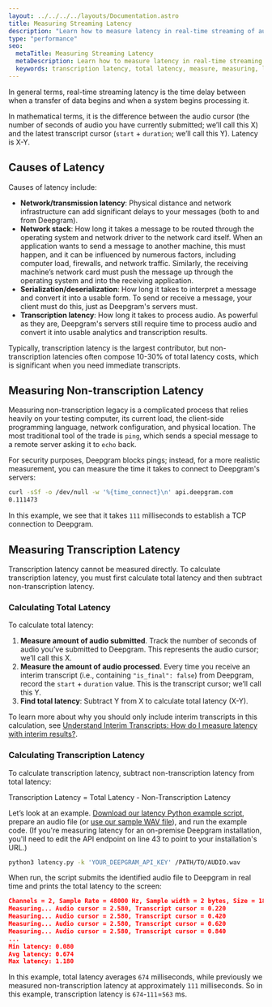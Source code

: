 ---
layout: ../../../../layouts/Documentation.astro
title: Measuring Streaming Latency
description: "Learn how to measure latency in real-time streaming of audio using Deepgram."
type: "performance"
seo:
  metaTitle: Measuring Streaming Latency
  metaDescription: Learn how to measure latency in real-time streaming of audio using Deepgram.
  keywords: transcription latency, total latency, measure, measuring, latency
---

In general terms, real-time streaming latency is the time delay between when a transfer of data begins and when a system begins processing it.

In mathematical terms, it is the difference between the audio cursor (the number of seconds of audio you have currently submitted; we’ll call this X) and the latest transcript cursor (`start` + `duration`; we’ll call this Y). Latency is X-Y.

## Causes of Latency

Causes of latency include:

- **Network/transmission latency**: Physical distance and network infrastructure can add significant delays to your messages (both to and from Deepgram).
- **Network stack**: How long it takes a message to be routed through the operating system and network driver to the network card itself. When an application wants to send a message to another machine, this must happen, and it can be influenced by numerous factors, including computer load, firewalls, and network traffic. Similarly, the receiving machine’s network card must push the message up through the operating system and into the receiving application.
- **Serialization/deserialization**: How long it takes to interpret a message and convert it into a usable form. To send or receive a message, your client must do this, just as Deepgram's servers must.
- **Transcription latency**: How long it takes to process audio. As powerful as they are, Deepgram's servers still require time to process audio and convert it into usable analytics and transcription results.

Typically, transcription latency is the largest contributor, but non-transcription latencies often compose 10-30% of total latency costs, which is significant when you need immediate transcripts.

## Measuring Non-transcription Latency

Measuring non-transcription legacy is a complicated process that relies heavily on your testing computer, its current load, the client-side programming language, network configuration, and physical location. The most traditional tool of the trade is `ping`, which sends a special message to a remote server asking it to `echo` back.

For security purposes, Deepgram blocks pings; instead, for a more realistic measurement, you can measure the time it takes to connect to Deepgram's servers:

<CodeGroup title="shell">

<CodeBlock label="shell" active>

```sh
curl -sSf -o /dev/null -w '%{time_connect}\n' api.deepgram.com
0.111473
```

</CodeBlock>

</CodeGroup>

In this example, we see that it takes `111` milliseconds to establish a TCP connection to Deepgram.

## Measuring Transcription Latency

Transcription latency cannot be measured directly. To calculate transcription latency, you must first calculate total latency and then subtract non-transcription latency.

### Calculating Total Latency

To calculate total latency:

1. **Measure amount of audio submitted**. Track the number of seconds of audio you’ve submitted to Deepgram. This represents the audio cursor; we’ll call this X.
2. **Measure the amount of audio processed**. Every time you receive an interim transcript (i.e., containing `"is_final": false`) from Deepgram, record the `start` + `duration` value. This is the transcript cursor; we’ll call this Y.
3. **Find total latency**: Subtract Y from X to calculate total latency (X-Y).

<Alert type="info">

To learn more about why you should only include interim transcripts in this calculation, see [Understand Interim Transcripts: How do I measure latency with interim results?](/documentation/features/interim-results/#how-do-i-measure-latency-with-interim-results).

</Alert>

### Calculating Transcription Latency

To calculate transcription latency, subtract non-transcription latency from total latency:

Transcription Latency = Total Latency - Non-Transcription Latency

Let’s look at an example. [Download our latency Python example script](https://developers.deepgram.com/data/scripts/streaming/latency.py), prepare an audio file (or [use our sample WAV file](https://developers.deepgram.com/data/audio/interview_speech-analytics.wav)), and run the example code. (If you're measuring latency for an on-premise Deepgram installation, you'll need to edit the API endpoint on line 43 to point to your installation's URL.)

<CodeGroup title="shell">

<CodeBlock label="shell" active>

```sh
python3 latency.py -k 'YOUR_DEEPGRAM_API_KEY' /PATH/TO/AUDIO.wav
```

</CodeBlock>

</CodeGroup>

When run, the script submits the identified audio file to Deepgram in real time and prints the total latency to the screen:

```json
Channels = 2, Sample Rate = 48000 Hz, Sample width = 2 bytes, Size = 18540124 bytes
Measuring... Audio cursor = 2.580, Transcript cursor = 0.220
Measuring... Audio cursor = 2.580, Transcript cursor = 0.420
Measuring... Audio cursor = 2.580, Transcript cursor = 0.620
Measuring... Audio cursor = 2.580, Transcript cursor = 0.840
...
Min latency: 0.080
Avg latency: 0.674
Max latency: 1.180
```

In this example, total latency averages `674` milliseconds, while previously we measured non-transcription latency at approximately `111` milliseconds. So in this example, transcription latency is `674`-`111`=`563` ms.
